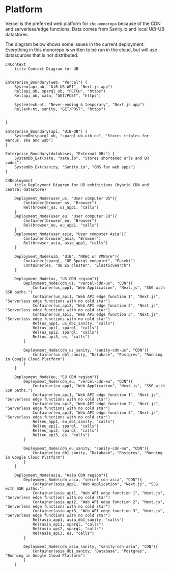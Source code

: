 # Platform

Vercel is the preferred web platform for `chc-monorepo` because of the CDN and serverless/edge functions. Data comes from Sanity.io and local UiB-UB datastores.

The diagram below shows some issues in the current deployment. Everything in this monorepo is written to be run in the cloud, but will use datasources that is not distributed.

```mermaid
C4Context
    title Context Diagram for UB


Enterprise_Boundary(web, "Vercel") {
    System(api_ub, "UiB-UB API", "Next.js app")
    Rel(api_ub, sparql_ub, "FETCH", "https")
    Rel(api_ub, xata, "GET/POST", "https")

    System(exh-nt, "Never-ending & temporary", "Next.js app")
    Rel(exh-nt, sanity, "GET/POST", "https")


}

Enterprise_Boundary(api, "UiB-UB") {
    SystemDb(sparql_ub, "sparql.ub.uib.no", "Stores triples for marcus, ska and wab")
}

Enterprise_Boundary(databases, "External DBs") {
    SystemDb_Ext(xata, "Xata.io", "Stores shortened urls and QR codes")
    SystemDb_Ext(sanity, "Sanity.io", "CMS for web apps")
}
```

```mermaid
C4Deployment
    title Deployment Diagram for UB exhibitions (hybrid CDN and central datastore)

    Deployment_Node(user_us, "User computer US"){
        Container(browser_us, "Browser")
        Rel(browser_us, us_app1, "calls")
    }
    Deployment_Node(user_eu, "User computer EU"){
        Container(browser_eu, "Browser")
        Rel(browser_eu, eu_app1, "calls")
    }
    Deployment_Node(user_asia, "User computer Asia"){
        Container(browser_asia, "Browser")
        Rel(browser_asia, asia_app1, "calls")
    }

    Deployment_Node(uib, "UiB", "NREC or VMWare"){
        Container(sparql, "UB Sparql endpoint", "Fuseki")
        Container(es, "UB ES cluster", "ElasticSearch")
    }

    Deployment_Node(us, "US CDN region"){
        Deployment_Node(cdn_us, "vercel-cdn-us", "CDN"){
            Container(us_app1, "Web Application", "Next.js", "SSG with SSR paths.")
            Container(us_api1, "Web API edge function 1", "Next.js", "Serverless edge functions with no cold star")
            Container(us_api2, "Web API edge function 2", "Next.js", "Serverless edge functions with no cold star")
            Container(us_api3, "Web API edge function 3", "Next.js", "Serverless edge functions with no cold star")
            Rel(us_app1, us_db1_sanity, "calls")
            Rel(us_api1, sparql, "calls")
            Rel(us_api2, sparql, "calls")
            Rel(us_api3, es, "calls")
        }
        
        Deployment_Node(cdn_us_sanity, "sanity-cdn-us", "CDN"){
            Container(us_db1_sanity, "Database", "Postgres", "Running in Google Cloud Platform")
        }
    }
    
    Deployment_Node(eu, "EU CDN region"){
        Deployment_Node(cdn_eu, "vercel-cdn-eu", "CDN"){
            Container(eu_app1, "Web Application", "Next.js", "SSG with SSR paths.")
            Container(eu_api1, "Web API edge function 1", "Next.js", "Serverless edge functions with no cold star")
            Container(eu_api2, "Web API edge function 2", "Next.js", "Serverless edge functions with no cold star")
            Container(eu_api3, "Web API edge function 3", "Next.js", "Serverless edge functions with no cold star")
            Rel(eu_app1, eu_db1_sanity, "calls")
            Rel(eu_api1, sparql, "calls")
            Rel(eu_api2, sparql, "calls")
            Rel(eu_api3, es, "calls")
        }

        Deployment_Node(cdn_eu_sanity, "sanity-cdn-eu", "CDN"){
            Container(eu_db1_sanity, "Database", "Postgres", "Running in Google Cloud Platform")
        }
    }

    Deployment_Node(asia, "Asia CDN region"){
        Deployment_Node(cdn_asia, "vercel-cdn-asia", "CDN"){
            Container(asia_app1, "Web Application", "Next.js", "SSG with SSR paths.")
            Container(asia_api1, "Web API edge function 1", "Next.js", "Serverless edge functions with no cold star")
            Container(asia_api2, "Web API edge function 2", "Next.js", "Serverless edge functions with no cold star")
            Container(asia_api3, "Web API edge function 3", "Next.js", "Serverless edge functions with no cold star")
            Rel(asia_app1, asia_db1_sanity, "calls")
            Rel(asia_api1, sparql, "calls")
            Rel(asia_api2, sparql, "calls")
            Rel(asia_api3, es, "calls")
        }

        Deployment_Node(cdn_asia_sanity, "sanity-cdn-asia", "CDN"){
            Container(asia_db1_sanity, "Database", "Postgres", "Running in Google Cloud Platform")
        }
    }
```